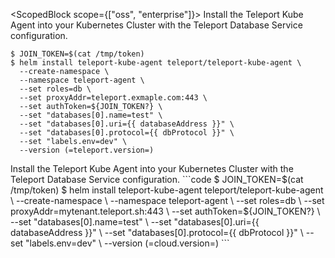 <ScopedBlock scope={["oss", "enterprise"]}>
Install the Teleport Kube Agent into your Kubernetes Cluster
with the Teleport Database Service configuration.
```code
$ JOIN_TOKEN=$(cat /tmp/token)
$ helm install teleport-kube-agent teleport/teleport-kube-agent \
  --create-namespace \
  --namespace teleport-agent \
  --set roles=db \
  --set proxyAddr=teleport.exmaple.com:443 \
  --set authToken=${JOIN_TOKEN?} \
  --set "databases[0].name=test" \
  --set "databases[0].uri={{ databaseAddress }}" \
  --set "databases[0].protocol={{ dbProtocol }}" \
  --set "labels.env=dev" \
  --version (=teleport.version=)
```
</ScopedBlock>
<ScopedBlock scope={["cloud"]}>
Install the Teleport Kube Agent into your Kubernetes Cluster
with the Teleport Database Service configuration.
```code
$ JOIN_TOKEN=$(cat /tmp/token)
$ helm install teleport-kube-agent teleport/teleport-kube-agent \
  --create-namespace \
  --namespace teleport-agent \
  --set roles=db \
  --set proxyAddr=mytenant.teleport.sh:443 \
  --set authToken=${JOIN_TOKEN?} \
  --set "databases[0].name=test" \
  --set "databases[0].uri={{ databaseAddress }}" \
  --set "databases[0].protocol={{ dbProtocol }}" \
  --set "labels.env=dev" \
  --version (=cloud.version=)
```
</ScopedBlock>
